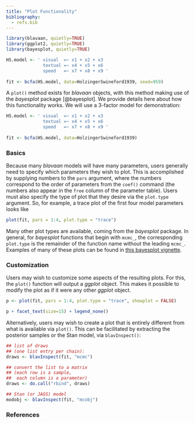 ```yaml
---
title: "Plot Functionality"
bibliography:
  - refs.bib
---
```


```r
library(blavaan, quietly=TRUE)
library(ggplot2, quietly=TRUE)
library(bayesplot, quietly=TRUE)
```

```r
HS.model <- ' visual  =~ x1 + x2 + x3
              textual =~ x4 + x5 + x6
              speed   =~ x7 + x8 + x9 '
     
fit <- bcfa(HS.model, data=HolzingerSwineford1939, seed=959)
```

A `plot()` method exists for *blavaan* objects, with this method making use of the *bayesplot* package [@bayesplot]. We provide details here about how this functionality works. We will use a 3-factor model for demonstration:

```r
HS.model <- ' visual  =~ x1 + x2 + x3
              textual =~ x4 + x5 + x6
              speed   =~ x7 + x8 + x9 '
     
fit <- bcfa(HS.model, data=HolzingerSwineford1939)
```

### Basics
Because many *blavaan* models will have many parameters, users generally need to specify which parameters they wish to plot. This is accomplished by supplying numbers to the `pars` argument, where the numbers correspond to the order of parameters from the `coef()` command (the numbers also appear in the `free` column of the parameter table). Users must also specify the type of plot that they desire via the `plot.type` argument. So, for example, a trace plot of the first four model parameters looks like

```r
plot(fit, pars = 1:4, plot.type = "trace")
```

Many other plot types are available, coming from the *bayesplot* package. In general, for *bayesplot* functions that begin with `mcmc_`, the corresponding `plot.type` is the remainder of the function name without the leading `mcmc_`. Examples of many of these plots can be found in [this bayesplot vignette](https://cran.r-project.org/web/packages/bayesplot/vignettes/plotting-mcmc-draws.html).


### Customization
Users may wish to customize some aspects of the resulting plots. For this, the `plot()` function will output a *ggplot* object. This makes it possible to modify the plot as if it were any other *ggplot* object.

```r
p <- plot(fit, pars = 1:4, plot.type = "trace", showplot = FALSE)

p + facet_text(size=15) + legend_none()
```

Alternatively, users may wish to create a plot that is entirely different from what is available via `plot()`. This can be facilitated by extracting the posterior samples or the Stan model, via `blavInspect()`:

```r
## list of draws
## (one list entry per chain):
draws <- blavInspect(fit, "mcmc")

## convert the list to a matrix
## (each row is a sample,
##  each column is a parameter)
draws <- do.call("rbind", draws)

## Stan (or JAGS) model
modobj <- blavInspect(fit, "mcobj")
```


### References
